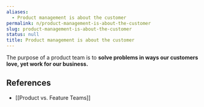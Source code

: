 ```yaml
---
aliases:
  - Product management is about the customer
permalink: n/product-management-is-about-the-customer
slug: product-management-is-about-the-customer
status: null
title: Product management is about the customer
---
```

The purpose of a product team is to **solve problems in ways our customers love, yet work for our business.**

## References

- [[Product vs. Feature Teams]]
